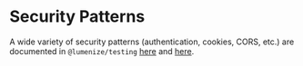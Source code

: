 # Security Patterns

A wide variety of security patterns (authentication, cookies, CORS, etc.) are documented 
in `@lumenize/testing` [here](/docs/testing/usage) and [here](/docs/testing/agents).
